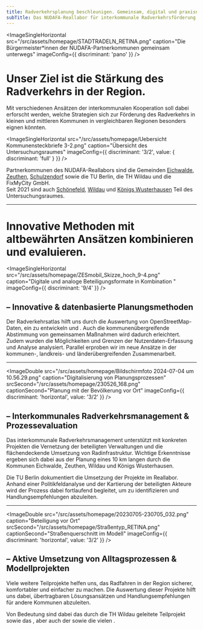 ```yaml
---
title: Radverkehrsplanung beschleunigen. Gemeinsam, digital und praxisnah
subTitle: Das NUDAFA-Reallabor für interkommunale Radverkehrsförderung
---
```


<ImageSingleHorizontal
  src="/src/assets/homepage/STADTRADELN_RETINA.png"
  caption="Die Bürgermeister*innen der NUDAFA-Partnerkommunen gemeinsam unterwegs"
  imageConfig={{ discriminant: 'pano' }}
/>

# **Unser Ziel ist die Stärkung des Radverkehrs in der Region.**&#x20;

Mit verschiedenen Ansätzen der interkommunalen Kooperation soll dabei erforscht werden, welche Strategien sich zur Förderung des Radverkehrs in kleinen und mittleren Kommunen in vergleichbaren Regionen besonders eignen könnten.&#x20;

<ImageSingleHorizontal
  src="/src/assets/homepage/Uebersicht Kommunensteckbriefe 3-2.png"
  caption="Übersicht des Untersuchungsraumes"
  imageConfig={{ discriminant: '3/2', value: { discriminant: 'full' } }}
/>

Partnerkommunen des NUDAFA-Reallabors sind die Gemeinden [Eichwalde](/partnerkommunen/), [Zeuthen](/partnerkommunen/), [Schulzendorf](/partnerkommunen/) sowie die TU Berlin, die TH Wildau und die FixMyCity GmbH. \
Seit 2021 sind auch [Schönefeld](/partnerkommunen/), [Wildau](/partnerkommunen/) und [Königs Wusterhausen](/partnerkommunen/) Teil des Untersuchungsraumes. <TextLinkArrow href="/ueber-uns/" display="mehr" external={false} />

---

# Innovative Methoden mit altbewährten Ansätzen kombinieren und evaluieren.

<ImageSingleHorizontal
  src="/src/assets/homepage/ZESmobil_Skizze_hoch_9-4.png"
  caption="Digitale und analoge Beteiligungsformate in Kombination "
  imageConfig={{ discriminant: '9/4' }}
/>

## – Innovative & datenbasierte Planungsmethoden

Der Radverkehrsatlas hilft uns durch die Auswertung von OpenStreetMap-Daten, ein <TextLinkArrow href="/radnetz/einleitung" display="flächendeckendes Radverkehrsnetz" external={false} /> zu entwickeln und <TextLinkArrow href="/massnahmen" display="dessen Umsetzung nachvollziehbar darzustellen" external={false} />. Auch die kommunenübergreifende Abstimmung von gemeinsamen Maßnahmen wird dadurch erleichtert. Zudem wurden die Möglichkeiten und Grenzen der Nutzerdaten-Erfassung und Analyse <TextLinkArrow href="/teilprojekte/simra/" display="in dem SimRa-Teilprojekt " external={false} />analysiert. Parallel erproben wir im <TextLinkArrow href="/teilprojekte/handlungsprogramm-flughafenumfeld" display="Teilprojekt &#x22;Handlungsprogramm Flughafenumfeld&#x22; " external={false} /> neue Ansätze in der kommunen-, landkreis- und länderübergreifenden Zusammenarbeit.&#x20;

---

<ImageDouble
  src="/src/assets/homepage/Bildschirmfoto 2024-07-04 um 10.56.29.png"
  caption="Digitalisierung von Planungsprozessen"
  srcSecond="/src/assets/homepage/230526_168.png"
  captionSecond="Planung mit der Bevölkerung vor Ort"
  imageConfig={{ discriminant: 'horizontal', value: '3/2' }}
/>

## – Interkommunales Radverkehrsmanagement & Prozessevaluation

Das interkommunale Radverkehrsmanagement unterstützt mit konkreten Projekten die Vernetzung der beteiligten Verwaltungen und die flächendeckende Umsetzung von Radinfrastruktur. Wichtige Erkenntnisse ergeben sich dabei aus der Planung eines 10 km langen <TextLinkArrow href="/teilprojekte/ikr/" display="interkommunalen Radwegs" external={false} /> durch die Kommunen Eichwalde, Zeuthen, Wildau und Königs Wusterhausen.

Die TU Berlin dokumentiert die Umsetzung der Projekte im Reallabor. Anhand einer Politikfeldanalyse und der Kartierung der beteiligten Akteure wird der Prozess dabei fortlaufend begleitet, um <TextLinkArrow href="/begleitforschung" display="Hemmnisse und Treiber der interkommunalen Radverkehrsförderung" external={false} /> zu identifizieren und Handlungsempfehlungen abzuleiten.

---

<ImageDouble
  src="/src/assets/homepage/20230705-230705_032.png"
  caption="Beteiligung vor Ort"
  srcSecond="/src/assets/homepage/Straßentyp_RETINA.png"
  captionSecond="Straßenquerschnitt im Modell"
  imageConfig={{ discriminant: 'horizontal', value: '3/2' }}
/>

## – Aktive Umsetzung von Alltagsprozessen & Modellprojekten

Viele weitere Teilprojekte helfen uns, das Radfahren in der Region sicherer, komfortabler und einfacher zu machen. Die Auswertung dieser Projekte hilft uns dabei, übertragbaren Lösungsansätzen und Handlungsempfehlungen für andere Kommunen abzuleiten.

Von Bedeutung sind dabei das durch die TH Wildau geleitete Teilprojekt <TextLinkArrow href="/teilprojekte/smm/" display="Schulisches Mobilitätsmanagement" external={false} /> sowie das <TextLinkArrow href="/teilprojekte/fahrradparkhaus/" display="Modulare Fahrradparkhaus am S-Bahnhof Eichwalde" external={false} />, aber auch der <TextLinkArrow href="/teilprojekte/ikr/" display="Interkommunale Radweg" external={false} /> sowie die vielen <TextLinkArrow href="/teilprojekte/oeffentlichkeitsarbeit-und-events/" display="Veranstaltungen und Aktivitäten" external={false} />.&#x20;
